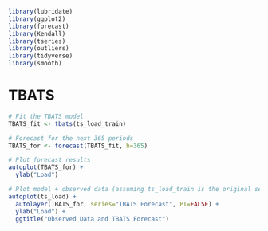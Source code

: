 
```r
library(lubridate)
library(ggplot2)
library(forecast)  
library(Kendall)
library(tseries)
library(outliers)
library(tidyverse)
library(smooth)
```

# TBATS

```r
# Fit the TBATS model
TBATS_fit <- tbats(ts_load_train)

# Forecast for the next 365 periods
TBATS_for <- forecast(TBATS_fit, h=365)

# Plot forecast results
autoplot(TBATS_for) + 
  ylab("Load")

# Plot model + observed data (assuming ts_load_train is the original series)
autoplot(ts_load) +
  autolayer(TBATS_for, series="TBATS Forecast", PI=FALSE) +
  ylab("Load") +
  ggtitle("Observed Data and TBATS Forecast")
```

